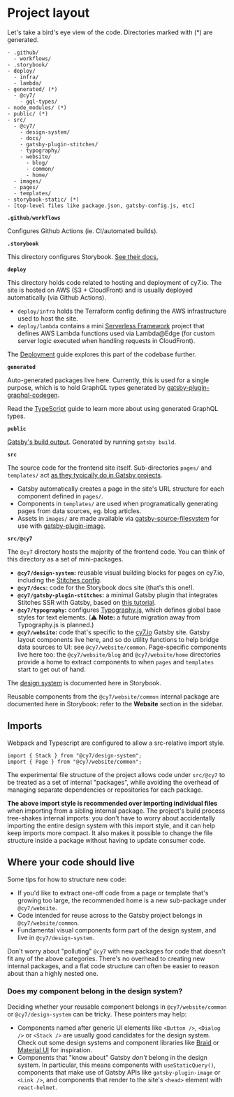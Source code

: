 
<Meta title="Project layout" />

# Project layout

Let's take a bird's eye view of the code. Directories marked with (*) are generated.

```
- .github/
  - workflows/
- .storybook/
- deploy/
  - infra/
  - lambda/
- generated/ (*)
  - @cy7/
    - gql-types/
- node_modules/ (*)
- public/ (*)
- src/
  - @cy7/
    - design-system/
    - docs/
    - gatsby-plugin-stitches/
    - typography/
    - website/
      - blog/
      - common/
      - home/
  - images/
  - pages/
  - templates/
- storybook-static/ (*)
- [top-level files like package.json, gatsby-config.js, etc]
```

**`.github/workflows`**

Configures Github Actions (ie. CI/automated builds).

**`.storybook`**

This directory configures Storybook. [See their docs.](https://storybook.js.org/docs/react/configure/overview)

**`deploy`**

This directory holds code related to hosting and deployment of cy7.io. The site is hosted on AWS (S3 + CloudFront) and is usually deployed automatically (via Github Actions).

- `deploy/infra` holds the Terraform config defining the AWS infrastructure used to host the site.
- `deploy/lambda` contains a mini [Serverless Framework](http://serverless.com) project that defines AWS Lambda functions used via Lambda@Edge (for custom server logic executed when handling requests in CloudFront).

The [Deployment](/docs/guides-deployment--page) guide explores this part of the codebase further.

**`generated`**

Auto-generated packages live here. Currently, this is used for a single purpose, which is to hold GraphQL types generated by [gatsby-plugin-graphql-codegen](https://github.com/d4rekanguok/gatsby-typescript/tree/master/packages/gatsby-plugin-graphql-codegen).

Read the [TypeScript](/docs/guides-typescript--page) guide to learn more about using generated GraphQL types.

**`public`**

[Gatsby's build output](https://www.gatsbyjs.com/docs/conceptual/overview-of-the-gatsby-build-process/). Generated by running `gatsby build`.

**`src`**

The source code for the frontend site itself. Sub-directories `pages/` and `templates/` act [as they typically do in Gatsby projects](https://www.gatsbyjs.com/docs/reference/gatsby-project-structure/).

- Gatsby automatically creates a page in the site's URL structure for each component defined in `pages/`.
- Components in `templates/` are used when programatically generating pages from data sources, eg. blog articles.
- Assets in `images/` are made available via [gatsby-source-filesystem](https://www.gatsbyjs.com/docs/how-to/sourcing-data/sourcing-from-the-filesystem/) for use with [gatsby-plugin-image](https://www.gatsbyjs.com/plugins/gatsby-plugin-image).

**`src/@cy7`**

The `@cy7` directory hosts the majority of the frontend code. You can think of this directory as a set of mini-packages.

- **`@cy7/design-system`:** reusable visual building blocks for pages on cy7.io, including the [Stitches config](https://stitches.dev/docs/installation#configure-stitches).
- **`@cy7/docs`:** code for the Storybook docs site (that's this one!).
- **`@cy7/gatsby-plugin-stitches`:** a minimal Gatsby plugin that integrates Stitches SSR with Gatsby, based on [this tutorial](https://stitches.dev/blog/using-gatsby-with-stitches).
- **`@cy7/typography`:** configures [Typography.js](https://github.com/KyleAMathews/typography.js), which defines global base styles for text elements. (⚠️ **Note:** a future migration away from Typography.js is planned.)
- **`@cy7/website`:** code that's specific to the [cy7.io](http://cy7.io) Gatsby site. Gatsby layout components live here, and so do utility functions to help bridge data sources to UI: see `@cy7/website/common`. Page-specific components live here too: the `@cy7/website/blog` and `@cy7/website/home` directories provide a home to extract components to when `pages` and `templates` start to get out of hand.

The [design system](/docs/design-system-getting-started--page) is documented here in Storybook.

Reusable components from the `@cy7/website/common` internal package are documented here in Storybook: refer to the **Website** section in the sidebar.

## Imports

Webpack and Typescript are configured to allow a src-relative import style.

```tsx
import { Stack } from "@cy7/design-system";
import { Page } from "@cy7/website/common";
```

The experimental file structure of the project allows code under `src/@cy7` to be treated as a set of internal "packages", while avoiding the overhead of managing separate dependencies or repositories for each package.

**The above import style is recommended over importing individual files** when importing from a sibling internal package. The project's build process tree-shakes internal imports: you don't have to worry about accidentally importing the entire design system with this import style, and it can help keep imports more compact. It also makes it possible to change the file structure inside a package without having to update consumer code.

## Where your code should live

Some tips for how to structure new code:

- If you'd like to extract one-off code from a page or template that's growing too large, the recommended home is a new sub-package under `@cy7/website`.
- Code intended for reuse across to the Gatsby project belongs in `@cy7/website/common`.
- Fundamental visual components form part of the design system, and live in `@cy7/design-system`.

Don't worry about "polluting" `@cy7` with new packages for code that doesn't fit any of the above categories. There's no overhead to creating new internal packages, and a flat code structure can often be easier to reason about than a highly nested one.

### Does my component belong in the design system?

Deciding whether your reusable component belongs in `@cy7/website/common` or `@cy7/design-system` can be tricky. These pointers may help:

- Components named after generic UI elements like `<Button />`, `<Dialog />` or `<Stack />` are usually good candidates for the design system. Check out some design systems and component libraries like [Braid](https://seek-oss.github.io/braid-design-system/) or [Material UI](https://material-ui.com/) for inspiration.
- Components that "know about" Gatsby _don't_ belong in the design system. In particular, this means components with `useStaticQuery()`, components that make use of Gatsby APIs like `gatsby-plugin-image` or `<Link />`, and components that render to the site's `<head>` element with `react-helmet`.
